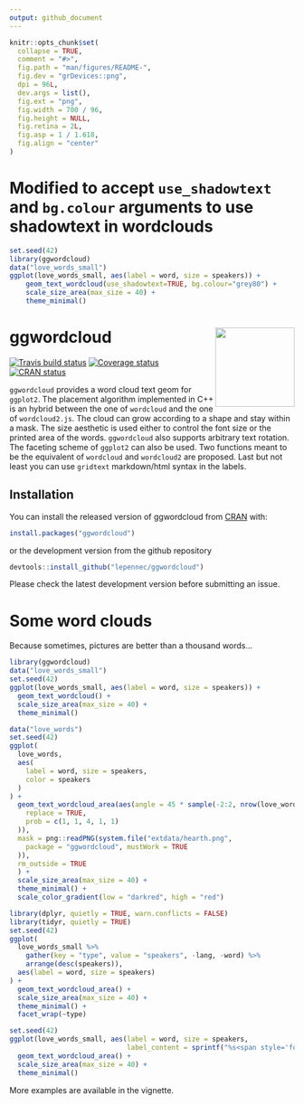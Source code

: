 ```yaml
---
output: github_document
---
```


<!-- README.md is generated from README.Rmd. Please edit that file -->

```r
knitr::opts_chunk$set(
  collapse = TRUE,
  comment = "#>",
  fig.path = "man/figures/README-",
  fig.dev = "grDevices::png",
  dpi = 96L,
  dev.args = list(),
  fig.ext = "png",
  fig.width = 700 / 96,
  fig.height = NULL,
  fig.retina = 2L,
  fig.asp = 1 / 1.618,
  fig.align = "center"
)
```

# Modified to accept `use_shadowtext` and `bg.colour` arguments to use shadowtext in wordclouds
```r
set.seed(42)
library(ggwordcloud)
data("love_words_small")
ggplot(love_words_small, aes(label = word, size = speakers)) +
    geom_text_wordcloud(use_shadowtext=TRUE, bg.colour="grey80") +
    scale_size_area(max_size = 40) +
    theme_minimal()
```


# ggwordcloud <img src="man/figures/logo.png" align="right" height=140/>
 
[![Travis build status](https://travis-ci.org/lepennec/ggwordcloud.svg?branch=master)](https://travis-ci.org/lepennec/ggwordcloud)
[![Coverage status](https://codecov.io/gh/lepennec/ggwordcloud/branch/master/graph/badge.svg)](https://codecov.io/github/lepennec/ggwordcloud?branch=master)
[![CRAN status](https://www.r-pkg.org/badges/version/ggwordcloud)](https://cran.r-project.org/package=ggwordcloud)

`ggwordcloud` provides a word cloud text geom for `ggplot2`.  The placement algorithm implemented in C++ is an hybrid between the one of `wordcloud` and the one of `wordcloud2.js`. The cloud can grow according to a shape and stay within a mask. The size aesthetic is used either to control the font size or the printed area of the words. `ggwordcloud` also supports arbitrary text rotation. The faceting scheme of `ggplot2` can also be used. Two functions meant to be the equivalent of `wordcloud` and `wordcloud2` are proposed. Last but not least you can use `gridtext` markdown/html syntax in the labels.


## Installation

You can install the released version of ggwordcloud from [CRAN](https://CRAN.R-project.org) with:
```r
install.packages("ggwordcloud")
```
or the development version from the github repository
```r
devtools::install_github("lepennec/ggwordcloud")
```

Please check the latest development version before submitting an issue.

# Some word clouds

Because sometimes, pictures are better than a thousand words...

```r
library(ggwordcloud)
data("love_words_small")
set.seed(42)
ggplot(love_words_small, aes(label = word, size = speakers)) +
  geom_text_wordcloud() +
  scale_size_area(max_size = 40) +
  theme_minimal()
```


```r
data("love_words")
set.seed(42)
ggplot(
  love_words,
  aes(
    label = word, size = speakers,
    color = speakers
  )
) +
  geom_text_wordcloud_area(aes(angle = 45 * sample(-2:2, nrow(love_words),
    replace = TRUE,
    prob = c(1, 1, 4, 1, 1)
  )),
  mask = png::readPNG(system.file("extdata/hearth.png",
    package = "ggwordcloud", mustWork = TRUE
  )),
  rm_outside = TRUE
  ) +
  scale_size_area(max_size = 40) +
  theme_minimal() +
  scale_color_gradient(low = "darkred", high = "red")
```


```r
library(dplyr, quietly = TRUE, warn.conflicts = FALSE)
library(tidyr, quietly = TRUE)
set.seed(42)
ggplot(
  love_words_small %>%
    gather(key = "type", value = "speakers", -lang, -word) %>%
    arrange(desc(speakers)),
  aes(label = word, size = speakers)
) +
  geom_text_wordcloud_area() +
  scale_size_area(max_size = 40) +
  theme_minimal() +
  facet_wrap(~type)
```

```r
set.seed(42)
ggplot(love_words_small, aes(label = word, size = speakers,
                             label_content = sprintf("%s<span style='font-size:7.5pt'>(%g)</span>", word, speakers))) +
  geom_text_wordcloud_area() +
  scale_size_area(max_size = 40) +
  theme_minimal()
```

More examples are available in the vignette.

